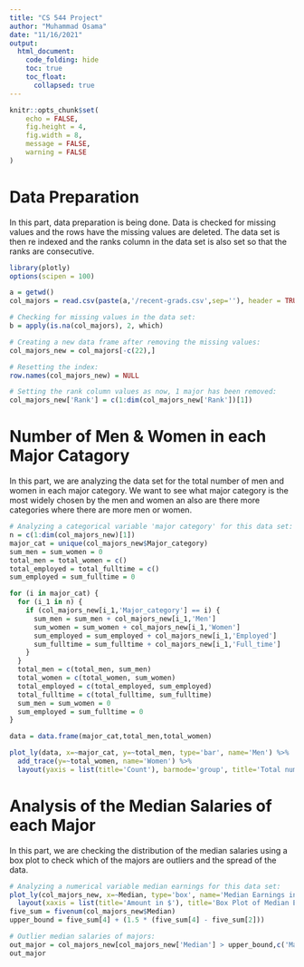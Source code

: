 ```yaml
---
title: "CS 544 Project"
author: "Muhammad Osama"
date: "11/16/2021"
output: 
  html_document:
    code_folding: hide
    toc: true
    toc_float:
      collapsed: true
---
```


```r
knitr::opts_chunk$set(
	echo = FALSE,
	fig.height = 4,
	fig.width = 8,
	message = FALSE,
	warning = FALSE
)
```

# Data Preparation

In this part, data preparation is being done. Data is checked for missing values and the rows have the missing values are deleted. The data set is then re indexed and the ranks column in the data set is also set so that the ranks are consecutive. 

```r
library(plotly)
options(scipen = 100)

a = getwd()
col_majors = read.csv(paste(a,'/recent-grads.csv',sep=''), header = TRUE)

# Checking for missing values in the data set:
b = apply(is.na(col_majors), 2, which)

# Creating a new data frame after removing the missing values:
col_majors_new = col_majors[-c(22),]

# Resetting the index:
row.names(col_majors_new) = NULL

# Setting the rank column values as now, 1 major has been removed:
col_majors_new['Rank'] = c(1:dim(col_majors_new['Rank'])[1])
```

# Number of Men & Women in each Major Catagory

In this part, we are analyzing the data set for the total number of men and women in each major category. We want to see what major category is the most widely chosen by the men and women an also are there more categories where there are more men or women.

```r
# Analyzing a categorical variable 'major category' for this data set:
n = c(1:dim(col_majors_new)[1])
major_cat = unique(col_majors_new$Major_category)
sum_men = sum_women = 0
total_men = total_women = c()
total_employed = total_fulltime = c()
sum_employed = sum_fulltime = 0

for (i in major_cat) {
  for (i_1 in n) {
    if (col_majors_new[i_1,'Major_category'] == i) {
      sum_men = sum_men + col_majors_new[i_1,'Men']
      sum_women = sum_women + col_majors_new[i_1,'Women']
      sum_employed = sum_employed + col_majors_new[i_1,'Employed']
      sum_fulltime = sum_fulltime + col_majors_new[i_1,'Full_time']
    }
  }
  total_men = c(total_men, sum_men)
  total_women = c(total_women, sum_women)
  total_employed = c(total_employed, sum_employed)
  total_fulltime = c(total_fulltime, sum_fulltime)
  sum_men = sum_women = 0
  sum_employed = sum_fulltime = 0
}

data = data.frame(major_cat,total_men,total_women)

plot_ly(data, x=~major_cat, y=~total_men, type='bar', name='Men') %>%
  add_trace(y=~total_women, name='Women') %>%
  layout(yaxis = list(title='Count'), barmode='group', title='Total number of Men & Women in each Major Category', xaxis=list(title='Major Category'))
```

# Analysis of the Median Salaries of each Major
In this part, we are checking the distribution of the median salaries using a box plot to check which of the majors are outliers and the spread of the data.

```r
# Analyzing a numerical variable median earnings for this data set:
plot_ly(col_majors_new, x=~Median, type='box', name='Median Earnings in $', jitter = 0.3) %>%
  layout(xaxis = list(title='Amount in $'), title='Box Plot of Median Earnings of each Major')
five_sum = fivenum(col_majors_new$Median)
upper_bound = five_sum[4] + (1.5 * (five_sum[4] - five_sum[2]))

# Outlier median salaries of majors:
out_major = col_majors_new[col_majors_new['Median'] > upper_bound,c('Major','Median')]
out_major
```

